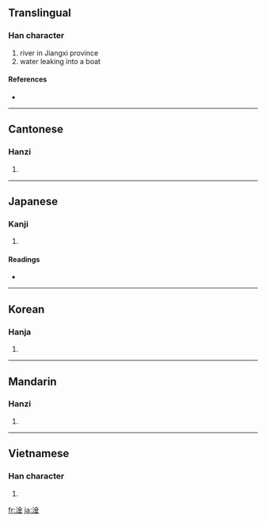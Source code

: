 ==Translingual==

===Han character===
{{Han char|rn=85|rad=水|as=08|sn=11|four=3811<sub>9</sub>|canj=水金 (EC)}}

# river in Jiangxi province
# water leaking into a boat

====References====
* {{Han ref|kx=0630.250|dkj=17667|dj=1033.050|hdz=31653.030|uh=6DE6|ud=28134|bh=B268|bd=45672}}

----

==Cantonese==

===Hanzi===
{{yue-hanzi|jyut=|y=gam3}}

# {{defn|Cantonese}}

----

==Japanese==

===Kanji===
{{ja-kanji|grade=|rs=水08}}

# {{defn|Japanese}}

====Readings====
* {{ja-readings|on=[[かん]] (kan), [[こん]] (kon)|kun=[[あか]] (aka), [[どろ]] (doro)}}

----

==Korean==

===Hanja===
{{ko-hanja|hangeul=검|eumhun=|rv=geom|mr=kŏm|y=kem}}

# {{defn|Korean}}

----

==Mandarin==

===Hanzi===
{{cmn-hanzi|pin=[[gàn]] ([[gan4]])|wg=kan<sup>4</sup>}}

# {{defn|Mandarin}}

----

==Vietnamese==

===Han character===
{{vi-hantu|[[cam]]}}

# {{defn|Vietnamese}}

[[fr:淦]]
[[ja:淦]]
